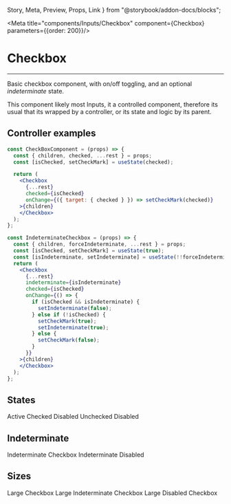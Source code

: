   Story,
  Meta,
  Preview,
  Props,
  Link
} from "@storybook/addon-docs/blocks";

<Meta title="components/Inputs/Checkbox" component={Checkbox} parameters={{order: 200}}/>

# Checkbox

<hr />

Basic checkbox component, with on/off toggling, and an optional *indeterminate* state.

This component likely most Inputs, it a controlled component, therefore its usual that its wrapped
by a controller, or its state and logic by its parent.

<Preview withSource="none">
  <Story name="Base">
    <CheckBoxComponent />
  </Story>
</Preview>

## Controller examples

```jsx
const CheckBoxComponent = (props) => {
  const { children, checked, ...rest } = props;
  const [isChecked, setCheckMark] = useState(checked);

  return (
    <Checkbox
      {...rest}
      checked={isChecked}
      onChange={({ target: { checked } }) => setCheckMark(checked)}
    >{children}
    </Checkbox>
  );
};

const IndeterminateCheckbox = (props) => {
  const { children, forceIndeterminate, ...rest } = props;
  const [isChecked, setCheckMark] = useState(true);
  const [isIndeterminate, setIndeterminate] = useState(!!forceIndeterminate);
  return (
    <Checkbox
      {...rest}
      indeterminate={isIndeterminate}
      checked={isChecked}
      onChange={() => {
        if (isChecked && isIndeterminate) {
          setIndeterminate(false);
        } else if (!isChecked) {
          setCheckMark(true);
          setIndeterminate(true);
        } else {
          setCheckMark(false);
        }
      }}
    >{children}
    </Checkbox>
  );
};
```

## States

<Preview withSource="open">
  <Story name="States">
    <Box>
      <CheckBoxComponent>Active</CheckBoxComponent>
      <CheckBoxComponent checked disabled>Checked Disabled</CheckBoxComponent>
      <CheckBoxComponent checked={false} disabled>Unchecked Disabled</CheckBoxComponent>
    </Box>
  </Story>
</Preview>

## Indeterminate

<Preview withSource="open">
  <Story name="Indeterminate">
    <Box>
      <IndeterminateCheckbox>Indeterminate Checkbox</IndeterminateCheckbox>
      <IndeterminateCheckbox forceIndeterminate disabled>Indeterminate Disabled</IndeterminateCheckbox>
    </Box>
  </Story>
</Preview>

## Sizes

<Preview withSource="open">
  <Story name="Sizes">
    <Box>
      <CheckBoxComponent size="large">Large Checkbox</CheckBoxComponent>
      <IndeterminateCheckbox size="large">Large Indeterminate Checkbox</IndeterminateCheckbox>
      <CheckBoxComponent checked disabled size="large">Large Disabled Checkbox</CheckBoxComponent>
    </Box>
  </Story>
</Preview>

<Props of={Checkbox} />
